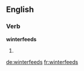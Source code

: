 ==English==

===Verb===
'''winterfeeds'''

# {{en-third-person singular of|winterfeed}}

[[de:winterfeeds]]
[[fr:winterfeeds]]